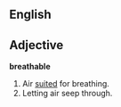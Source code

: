 ==English==

== Adjective ==
'''breathable'''
# Air [[suited]] for breathing.
# Letting air seep through.